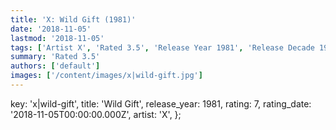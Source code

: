 ```yaml
---
title: 'X: Wild Gift (1981)'
date: '2018-11-05'
lastmod: '2018-11-05'
tags: ['Artist X', 'Rated 3.5', 'Release Year 1981', 'Release Decade 1980']
summary: 'Rated 3.5'
authors: ['default']
images: ['/content/images/x|wild-gift.jpg']
---
```


  key: 'x|wild-gift',
  title: 'Wild Gift',
  release_year: 1981,
  rating: 7,
  rating_date: '2018-11-05T00:00:00.000Z',
  artist: 'X',
};

<MusicRating data={data} />
